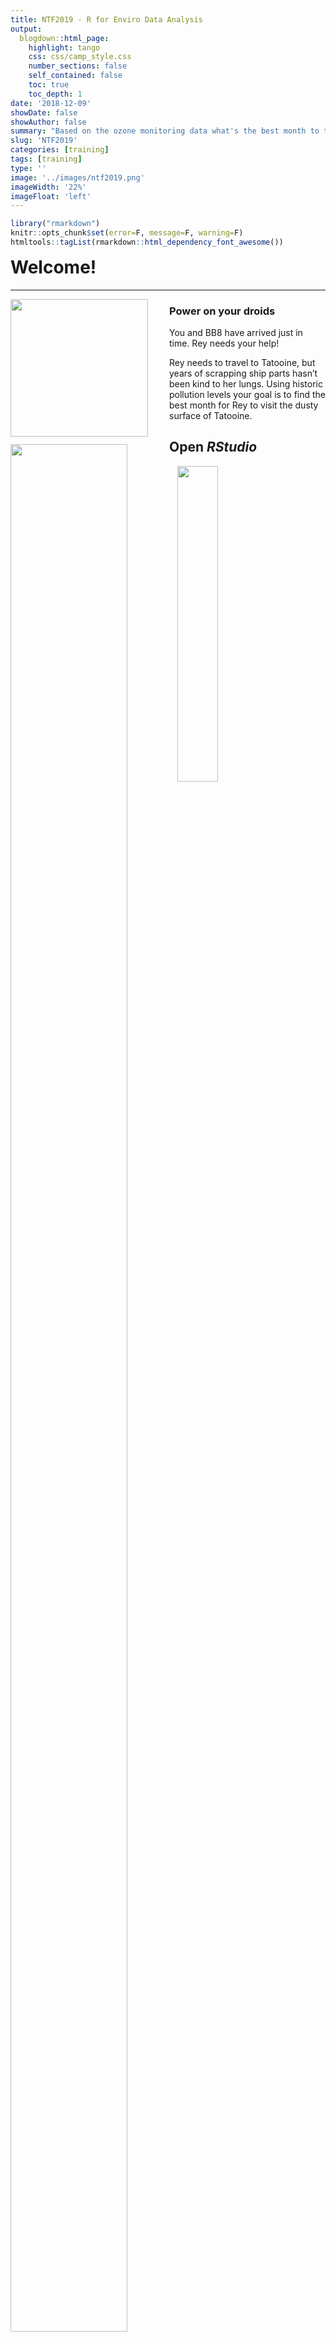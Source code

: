 ```yaml
---
title: NTF2019 - R for Enviro Data Analysis
output: 
  blogdown::html_page: 
    highlight: tango
    css: css/camp_style.css
    number_sections: false
    self_contained: false
    toc: true
    toc_depth: 1
date: '2018-12-09'
showDate: false
showAuthor: false
summary: "Based on the ozone monitoring data what's the best month to travel? Power on your droids, we are going to use R to..."
slug: 'NTF2019'
categories: [training]
tags: [training]
type: ''
image: '../images/ntf2019.png' 
imageWidth: '22%'
imageFloat: 'left'
---
```



```r
library("rmarkdown")
knitr::opts_chunk$set(error=F, message=F, warning=F)
htmltools::tagList(rmarkdown::html_dependency_font_awesome())
```


<h1 style="margin-top: 15px;"> Welcome! </h1>
<hr>

![](../images/day1_bb8_sq.png){width="220" style="float: left; margin-right: 34px; margin-bottom: 14px;"}


### Power on your droids
You and BB8 have arrived just in time. Rey needs your help!

Rey needs to travel to Tatooine, but years of scrapping ship parts hasn't been kind to her lungs. Using historic pollution levels your goal is to find the best month for Rey to visit the dusty surface of Tatooine. 


## Open _RStudio_

<div style="width: 48%; float: left; margin-right: 5%; margin-top: -14px;">

![](../images/rstudio_logo.png){style="width: 88%; margin-top: -35px; margin-bottom: -6px;"}

- __Where's my R!__ _Need to install R or RStudio? Jump over to [Get R!](../page/install.html)_
- __Install troubles?__ _Don't worry, you can use R online at [RStudio Cloud](https://rstudio.cloud/)._


<br>
<br>

</div>


![](../images/rstudio_open.png){style="width: 36%;"}

<div style="clear: both;"></div>



# Introductions
<hr>

### Good morning! 

We are Melinda, Vallen, Jaime, Kristie & Dorian.  

We like __R__.

We aren't computer scientists and that's okay! 

We make lots of mistakes. You can laugh at us. 


## All together now {-}

Let's launch ourselves into the unknown and use R to introduce ourselves. Consider this an RStudio warm-up. We'll use R to introduce ourselves and the data we love.

![](../images/starwars_group.jpg){align="right" style="width: 50%; margin-left: 26px; margin-top: 38px;"}

__Share:__  

<div class="note" style="margin-top: 0;">

- Your name  
- Distance you traveled to get here
- Types of data you have
- A snack you want right now
- The messiest, weirdest, funniest part of your data

__Good News__  _If you do something with data over and over again this is something you could automate in R._ 

</div>

<br>

- In R Studio click on __File > New File > R Script__. You will see a code editor window open. 

![](../images/new_script_file.png){style="width: 70%; margin-bottom: 18px;"}

- You will be writing and saving code in this window. This is your code editor.  

## Create and store values

You can assign values to new objects using the "left arrow". 

> __Left arrow__ 
> `x  <-  5 `

This is written by typing a less-than sign followed by a hyphen. It's more officially known as the _assignment operator_. Try adding the code below to your R script and assign a value to an object called `my_name`.

<br>

#### __Let's try it__
```r

my_name <- "Your Name" # Text and characters are put in quotes

miles_traveled <- 1869 # A number

# A list of data I use
my_data_types <- c("PAHs", "Air Toxics", "Ultrafine particles") 

best_snack_in_the_universe <- "Air Heads" 

```


<br>

Now, you can type _`my_name`_ into your console (lower left hand quadrant) and your entry will be returned.

```r

my_name

miles_traveled
```

<br>

> To run everything at once, you can highlight all of the code you've written in the _Code Editor_ and push `CTRL + ENTER`.


## It's ALL about you

Now we can create a data table, which is also called a `data.frame()` or a `tibble()`.
```r
# Put the 4 items into a table
all_about_me <- data.frame(name           = my_name, 
                           miles_traveled = miles_traveled, 
                           data_types     = my_data_types,  
                           best_snack     = best_snack_in_the_universe)
```


Let's bounce around the room and introduce ourselves with help from our R scripts.


<details style="margin-top: 34px;">
<summary class="btn_code"> __GET R PACKAGES__ </summary>

<div class="quiz" style="margin-top: -8px; border-radius: 0;">

<p>

To use a new _package_ in R you first need to install it -- much like a free App on your phone. To save time on installation, you can copy the text below and paste it into the RStudio console found on the left-side of the screen when you open RStudio. 


```r
new_packages <- c("readr", "readxl", "dplyr", "ggplot2", "lubridate")

install.packages(new_packages)

```


![](../../images/install_screen.png)

<p style="margin-top: 5px;">
Then press `ENTER` to begin the installation. If all goes well, you should start to see some messages appear similar to this, which provide information on the installation progress.

![](../../images/install_msg.png)
</p>

__Congrats rebel droid!__ <i class="fa fa-android" style="font-size: 44px;"></i> 

</p></div>
</details>

<br>


## Today's challenge
<hr>

![](https://i.pinimg.com/736x/7b/c0/02/7bc00221cf62f736fa1592efd7ba6213.jpg){width="254" style="float: left; margin-right: 24px; margin-bottom: 14px;"}

<br>

> Rey needs to visit Tatooine to help the Rebel Alliance, and we have ozone data to help her decide what month we should visit -- preferrably the month with the lowest ozone concentration. The goal for today is to give Rey a nice chart of monthly ozone concentrations to help her plan.

<br>

To complete this challenge we'll follow the general roadmap below. 

<div style="clear: both;"></div>

### Today's workflow

<div class="note">

1. __READ__ the data
1. __PLOT__ the data
1. __CLEAN__ the data
- ( __PLOT__ some more )
4. __SUMMARIZE__ the data
- ( __PLOT__ even more )
5. __SAVE__ the results
6. __SHARE__ with friends

</div>

# Why R? 
<hr>

![](../images/rladies_map.gif){style="width: 95%;"}

## R Community
See the [R Community](community.html) page.

- ITEP page for sharing & questions - [R questions](https://github.com/itep-data/R-questions)
- Finding R Help - See the [help page](https://itep-r.netlify.com/page/help.html)
    - R cheatsheets

## When to use R?

- To connect to databases.
- To read data from websites.
- To document and share methods.
- When data will have frequent updates.
- When we want to improve a process over time.


## R is for reading 

![](../images/R_recipe.png){style="width: 55%; float: left; margin-right: 28px; margin-left: -16px;"}

Lucky for us, programming doesn't have to be a bunch of math equations. R allows you to write your data analysis in a step-by-step fashion, much like creating a recipe for cookies. And just like a recipe, we can start at the top and read our way down to the bottom. 


<div style="clear: both;"></div>

<br>

## It begins!

### Start an R project 

We'll make a new project for our investigation of ozone on Tatooine.

<div class="well" style="margin-left: 5%;">

__Step 1:__ Start a new project

- In _Rstudio_ select _File_ from the top menu bar
    - Choose _New Project..._
    - Choose _New Directory_
    - Choose _New Project_
- Enter a project name such as `"NTF-2019"`
- Select _Browse..._ and choose a folder where you normally perform your work. 
    - Click _Create Project_

__Step 2:__ Open a new script 

- __File > New File > R Script__
    - Click the _floppy disk_ save icon
    - Give it a name: `Rey.R` or `ozone.R` will work well

</div>

# A grand tour 

![](../images/rstudio.png){style="width: 85%;"}

<br>

<div class="red-note">
__1. Code Editor__ 

This is where you write your scripts and document your work. The tabs at the top of the code editor allow you to view scripts and data sets you have open. This is where you'll spend most of your time.
</div>

<div class="red-note">
__2. Console__ 

This is where code is actually executed by the computer. It shows code that you have run and any errors, warnings, or other messages resulting from that code. You can input code directly into the console and run it, but it won't be saved for later. That's why we like to run all of our code directly from a script in the code editor.
</div>

<div class="red-note">
__3. Workspace__ 

This pane shows all of the objects and functions that you have created, as well as a history of the code you have run during your current session. The environment tab shows all of your objects and functions. The history tab shows the code you have run. Note the _broom_ icon below the Connections tab. This cleans shop and allows you to clear all of the objects in your workspace.
</div>

<div class="red-note">
__4. Plots and files__ 

These tabs allow you to view and open files in your current directory, view plots and other visual objects like maps, view your installed packages and their functions, and access the help window. If at anytime you're unsure what a function does, enter it's name after a question mark. For example, try entering `?mean` into the console and push __ENTER__.
</div>


# First steps 

# 1. | Read the data 
<hr>

![](../images/readr-hexbin-sticker-from-rstudio.png){style="width: 20%; float: left; margin-right: 4px;"}

<br>

<div style="width: 79%; float: right;">
```r
library(readr)

air_data <- read_csv("https://itep-r.netlify.com/data/OZONE_samples.csv")
```

</div>

<div style="clear: both;"></div>

```r
library(knitr)
library(dplyr)
air_data %>% sample_n(5) %>% select(SITE, MESSY_DATE, OZONE, temperature, LATITUDE, LONGITUDE, UNITS) %>% kable()
```


##	Clean header names 
<hr>

![](../images/janitor_hex.png){style="width: 17%; float: right;"}

![](../images/dplyr_hex.png){style="width: 17%; float: right; margin-left: 30px;"}

<br>

There are two great packages that can help us with cleaning header names. Let's install them!

<br>

<div style="clear: both;"></div>


### Install new packages
```r
install.packages("janitor")
install.packages("dplyr")
```


### Load packages from your personal `library()`
```r
library(janitor)
library(dplyr)

# General cleaning for all columns
air_data <- clean_names(air_data)

# Change and set specific names
air_data <- rename(air_data,
                   lat = latitude,
                   lon = longitude)

```


# 2. | Plot the data {-}
<hr>

![](../images/ggplot2_hex.png){style="width: 22%; float: left; margin-right: 4%;"}

<br>


```r
library(ggplot2)

ggplot(air_data, aes(x = temperature, y = ozone, color = site)) + 
    geom_point(size = 7, alpha = 0.3) 
```

<div style="clear: both;"></div>


# 3. | Explore the data
<hr>

Some functions to get to know your data.


| Function        | Information                 |  
|:----------------|:----------------------------|  
| `names(scrap)`  | column names                |  
| `nrow(...)`     | number of rows              |  
| `ncol(...)`     | number of columns           | 
| `summary(...)`  | a summary of all column values (ex. _max_, _mean_, _median_)  | 
| `glimpse(...)`  | column names + a glimpse of first values (use _dplyr_ package)   |  


## `glimpse()` and `summary()` 

Use the `glimpse()` function to find out what type and how much data you have.

Use the `summary()` function to get a quick report of your numeric data.


```r
library(dplyr)

# Glimpse the columns of your data and their first few contents
glimpse(air_data)
```

```r
# Show numeric summary of the min, mean, and max of all columns
summary(air_data)
```

```r

# Try the rest on your own
nrow()

ncol()

names()

```


# 4. | Clean the data 
<hr>


### Filter out values that are out-of-range 
```r

# Drop values out of range
air_data <- filter(air_data, ozone > 0)

# We can filter with two conditions
air_data <- filter(air_data, ozone > 0, temperature < 199) 

```


### Check the units column
```r

# Show all unique values in the units column
distinct(air_data, units)

```


PPM! That explains the tiny results. It looks like we may need to fix the units on these ozone values. For that we'll want to call the friendly `dplyr` package.



## It's time for `dplyr` 
<hr>

![](../images/dplyr_hex.png){width="128" align="left" style="margin-right: 32px; margin-top: 8px; margin-bottom: 20px;"}

<br>

This is our go-to package for most analysis tasks. With the six functions below you can accomplish just about anything you'd want to do with data.

<br>

> ###  <i class="fa fa-toolbox" aria-hidden="true" style="color: grey;"></i> Your new analysis toolbox {-}
>
> | Function      | Job                                                 |  
> |:--------------|:----------------------------------------------------|  
> | `select()`    | Select individual columns to drop or keep           |  
> | `arrange()`   | Sort a table top-to-bottom based on the values of a column |  
> | `filter()`    | Keep only a subset of rows depending on the values of a column      | 
> | `mutate()`    | Add new columns or update existing columns          | 
> | `summarize()` | Calculate a single summary for an entire table     |   
> | `group_by()`  | Sort data into groups based on the values of a column  |  


# Porg example 

We recruited a poggle of porgs to help demo the `dplyr` functions. As you can see in the table below, there are two types: yellow and gray. 

```r
cat(readLines("../page/porg_tabs.txt"))
```


## Fix the units
### `mutate()`

```r

# Convert all samples to PPB
air_data <- mutate(air_data, ozone_ppb = ozone * 1000) 
```

<br><br><hr>

![](../images/chewie_box.png){style="width: 56%; float: left; margin-right: 11px;"}

# `Lunch break` <i class="fa fa-utensils"></i> ☕

<div style="clear: both;"></div>

<br><br><hr><br>

# Dates 
<hr>

### The `lubridate` package

![](../images/lubridate.png){style="width: 22%; float: left; margin-right: 30px; margin-top: 8px; margin-bottom: 12px;"}


<br>

It's about time! Lubridate makes working with dates easier. 

We can find how much time has elapsed, add or subtract days, and find seasonal and day of the week averages. 

<br>

<div style="clear: both;"></div>

<br>

### Extract date elements {-}

| Function   |  Date element                                            |   
|----|:-----------------------------------------------------------------|  
|`year()  `  | Year          |  
|`month  `   | Month as _1,2,3_; For _Jan, Feb, Mar_ use `label=TRUE`  |  
|`day  `     | Day of the month  |  
|`wday`      | Day of the week as _1,2,3_; For _Sun, Mon, Tue_ use `label=TRUE` |  
| _- Time -_ |            | 
|`hour() `   |  Hour of the day _(24hr)_ |  
|`minute() ` |  Minutes   |  
|`second() ` |  Seconds   |  
|`tz()  `    |  Time zone |  


<br>

### Convert text to a *DATE* {-}

| Function    |  Order of date elements                                 |   
|----|:-----------------------------------------------------------------|  
|`mdy()  `    | Month-Day-Year :: `05-18-2019` or `05/18/2019`                 |  
|`dmy()  `    | Day-Month-Year (Euro dates) :: `18-05-2019` or `18/05/2019`    |  
|`ymd()  `    | Year-Month-Day (science dates) :: `2019-05-18` or `2019/05/18` |  
|`ymd_hm() `  | Year-Month-Day Hour:Minutes ::  `2019-05-18 8:35 AM`          |  
|`ymd_hms() ` | Year-Month-Day Hour:Minutes:Seconds ::  `2019-05-18 8:35:22 AM`    | 



## <i class="fa fa-broom" aria-hidden="true"></i> Clean the dates

Let's set our date column to an official date format. We can Use `ymd_hms()` because our dates are written as `year-month-day hour:minutes:seconds`.

```r
library(lubridate) 

# Set date column to official date format
air_data <- mutate(air_data, date_time = ymd_hms(messy_date))

# Now we can add a variety of date and time columns to our data
air_data <- mutate(air_data, 
                   date  = date(date_time),
                   hour  = hour(date_time),
                   month = month(date_time, label = TRUE),
                   day   = wday(date_time, label = TRUE),
                   year  = year(date_time)) 
```

<br>

# Guess Who? 
<h2 style="margin-top: -24px;"> _Star Wars edition_ </h2>

![](../images/sw_guesswho.jpg){width="280" align="right" style="margin-top: -65px; margin-left: 24px; margin-right: 36px;"}

> Are you the best Jedi detective out there? Let's play a game to find out. 

<br>

Guess what else comes with the `dplyr` package? A **Star Wars data set**.

You can open the data set with the following steps:

1. Load the `dplyr` package from your `library()`
1. Pull the Star Wars dataset into your environment.
    

```r
library(dplyr)

starwars_data <- starwars
```


## <span style="text-decoration: underline;"> Rules </span> 

1. Scroll through the Star Wars dataset and find a character you find interesting.
   - Or run `sample_n(starwars_data, 1)` to choose your character at random.
1. __Keep it hidden!__ Don't show your neighbor the character you chose.
1. Take turns asking each other questions about your partner's Star Wars character. 
1. Use the answers to build a `filter()` function and narrow down the potential character your neighbor may have picked. 


For example: Here's a `filter()` statement that filters the data to the character _Plo Koon_.

<div style="width: 90%; margin-left: 8%">
```r
mr_koon <- filter(starwars_data,
                  mass       < 100,
                  eye_color  != "blue",
                  gender     == "male",
                  homeworld  == "Dorin",
                  birth_year > 20)

```
</div>

5. _Elusive_ answers are encouraged.
    - For example, if someone asks: _What is your character's mass?_ 
    - You can respond: _My character's mass is equal to one less than their age._ 
    - Or if you're feeling generous you can give a more straight forward answer such as: _My character's mass is definitely more than 100 and less that 140._
6. Sometimes a character will not have a specific attribute. We learned earlier how R stores nulls as `NA`. If your character has a missing value for hair color, one of your filter statements could be `is.na(hair_color)`. 

<br>

<h3 style="margin-top: 18px; color:  #a0af49;"> __WINNER!__ </h3>

The winner is the first to guess their neighbor's character.

<details>
<summary class = "btn_code_green"> __WINNERS Click here!__ </summary>

<div class="data" style="margin-top: -6px;">
<p>

<div style="max-height: 338px; margin: 20px; margin-left: 2px; overflow: hidden;">
![](../images/lily_log.jpg){width="24%" align="left"} 
![](../images/lily_log.jpg){width="24%" align="left"} 
![](../images/lily_log.jpg){width="24%" align="left"} 
![](../images/lily_log.jpg){width="24%" align="left"} 
</div>

</p></div>
</details>


<details>
<summary class = "btn_code"> __More WINNERS Click here!__ </summary>

<div class="quiz" style="margin-top: -6px;">
<p>

<div style="max-height: 500px; margin: 20px; margin-left: 2px; overflow: hidden;">

![](../images/cat_win.jpg)

</div>

</p></div>
</details>


<br>

<div class="note">

#### Want a rematch? 

How about make it best of __3__ games? Or switch partners and try again.

</div>


# 5. | More plots!

```r
ggplot(air_data, aes(x = date, y = ozone, color = month)) + 
    geom_point(alpha = 0.2, size = 3) 
```


# Combine tables with `left_join()`

Concentration data and meteorological data often arrive to us separately, but we usually want them joined together for easy plotting.


![](../images/left_join_venn.png){style="width: 55%;"}

<br>
<hr>

`left_join()` works like a zipper and combines two tables based on one or more variables. They can have the same name or not. Since it's `left_join`, the entire table on the left side is retained. Anything that matches from the right side is retained and the rest is not retained.



### Adding porg names {-}

Remember our porg friends? How rude of us not to share their names. __Wups!__

Here's a table of their names.

<div style="margin-left: 30px; margin-top: 24px; width: 37%; max-width: 37%; margin-bottom: 22px;">
![](../images/porgs/porg_names_tbl.png)
</div>


<div style="clear: both;"></div>

__Hey now!__ That's not very helpful. Who's who? Let's join their names to the rest of the data.


![](../images/porgs/leftjoin_porgs.png){style="width: 90%; max-width: 85%;"}

<br>

### __What's the result?__ {-}

<div class="well">
![](../images/porgs/porgs_and_names.png){style="width: 85%; max-width: 85%;"}
</div>

<br>

> __Let's try adding MET data to our ozone observations.__

```r

met_data <- read_csv("https://itep-r.netlify.com/data/met_data.csv")

ozone_met <- left_join(air_data, met_data, 
                       by = c("date" = "date", 
                              "site" = "site", 
                              "hour" = "hour")) 
glimpse(ozone_met)
```

## Polar plots

When looking at air concentration data, we often want to know what direction the wind is blowing from when an air pollutant tends to be elevated. This can help to answer if the pollution source is local or if it is more of a regionl issue.

Pairing wind direction and air concentration data helps answer these questions and provide further insights. Polar plots are one way to look at wind data and get to know the wind patterns around your air monitors.

<br><br><hr>

For this data, we have two monitoring sites. Let's start by looking at the data for only one of the sites.

### Filter to a single site {-}
```r

ozone_met <- filter(ozone_met, site == "27-017-7417")
```

### Plot the wind directions {-}
```r
ggplot(ozone_met, aes(x = wd, y = ozone)) + 
      coord_polar(start = 0) +
      geom_point(shape = 16, size = 2, alpha = 0.3) +
      theme_bw() +
      scale_x_continuous(breaks = seq(0, 360, by = 90), expand = c(0,0), lim = c(0, 360), name = "", label = c("","E", "S", "W", "N"))
    
```


<div class="tip">

#### <i class="fa fa-bicycle" aria-hidden="true" style="color: darkgreen"></i> Exercise

Let's experiment with the transparency of the points by changing the value after `alpha =`.   

How does changing the value to `alpha = 0.1` change the chart?   
How about `alpha = 0.9`?
</div>


## Calendar plot

Sometimes with air data we want to know if there is seasonality in the data, or if there were dates with very high values. Calendar plots are great for this. 

<br>

> Let's make this plot for only the year 2015. To do that we'll first use `filter()`.

### Filter to a single year {-}
```r
ozone_met <- filter(ozone_met, year == 2015)
```


<br>

> Now we can look at our data by hour for each day of the week.

### Plot concentration by hour for each day of the week {-}
```r
ggplot(ozone_met, aes(x = day, y = hour, fill = ozone)) +
  geom_tile(color = "gray", size = 0.5) 

```

<br>

> We can also compare concentrations by day of the week for every month.

### Plot concentration by day of the week for each month {-}
```r

ggplot(ozone_met, aes(day, month, fill = ozone)) +
  geom_tile(color = "gray", size = 0.5)

```

<br>

> Lastly, let's compare by day of the week and hour of the day for every month.

### Plot concentration by hour for each day of the week and month {-}
```r
ggplot(ozone_met, aes(hour, day, fill = ozone)) +
  geom_tile(color = "gray") +
  facet_wrap(~month)
```

<br>

<div class="tip">
#### <i class="fa fa-bicycle" aria-hidden="true" style="color: darkgreen"></i> Exercise

What do the blank spaces mean? Is there a pattern?

To take a closer look at the missing values you can use `filter()` to select only the Sunday ozone concentrations. Let's look at all the data where the `day == "Sun"` and the hour is between `6` and `10`.

Try completing the code below to get a Sunday table.
```r

miss_data <- filter(ozone_met,
                          day  ==  ______,
                          hour >   ______,
                          hour <   ______ )
                  

```
</div>


# 6. | Group and Summarize the data 

To calculate a summary statistic for each group in the data we use `group_by()`.

> First we'll group the data by month and by site. This will let us calculate a summary of the ozone concentration for each month of the year and for every site in our data.

```r
air_data <- group_by(air_data, month, site)

```

> Next we can use `summarize()` to make a table showing the average ozone concentration. Summarize will automatically include a result for each group that we created above.

```r
air_data_summary <- summarize(air_data, avg_ozone = mean(ozone))
```


```r
air_data_summary %>% knitr::kable()
```

<br>

> Lastly, to ungroup the data we can run the nicely named function `ungroup()`.

```r
air_data <- ungroup(air_data)
```

<div class="tip">
#### <i class="fa fa-bicycle" aria-hidden="true" style="color: darkgreen"></i> Exercise

Try running the same summarize code on the data after you use `ungroup()`. 

What do you get?
</div>

# 7. | Save results

> Save the summarized data table

```r
write_csv(air_data_summary, "2015-2017_ozone_summary.csv")
```


> Plot the summarized data 

```r
ggplot(air_data_summary, aes(x = month, y = avg_ozone, fill = avg_ozone)) + 
    geom_col(width = 0.9) 

```


> Save plots 

```r
ggplot(air_data_summary, aes(x = month, y = avg_ozone, fill = avg_ozone)) + 
    geom_col(width = 0.9) +
    ggsave("Ozone_by_month.png")

```


# 8. | Share with friends

Having an exact record of what you did can serve as great documentation for yourself and others. So next year when your coworker asks why they're getting a different answer for the average ozone concentration, or why you dropped some values from the data, you'll be able to tell them. 

This is also handy when the lab gets back to you and lets you know the ozone observations were okay on the day that the instrument recorded really high temperatures. You can then update that one line in the script and push re-run to remake all of your charts.
 
## Share on GitHub

<a href = "https://github.com/dKvale/ex__OZONE__Project">
![](../images/github_example_ozone.png){style="width: 90%;"}
</a>


## Congratulations! 
You've added some great tools to your data analysis tool belt. Now go forth and put them to use.

### More data awaits you... 

![](../images/rey_bb8_sand_dunes.gif){style="width: 70%; margin-left: 10%;"}



# Customize R Studio 

#### Make it your own

Let's add a little style so R Studio feels like home since you will spend lots of time here. Follow these steps to change the font-size and and color scheme: 

1. Go to __Tools__ on the top navigation bar. 
2. Choose `Global Options...`
3. Choose `Appearance` with the paint bucket.
4. Find something you like.


<img src="../images/font_change.png" style="width: 45%; margin-top: 18px;">

<br>


# <i class="far fa-question-circle" aria-hidden="true"></i> Help!

Lost in an ERROR message? Is something behaving strangely and want to know why? 

See the [Help!](help.html) page for some troubleshooting options.

<br>

<details style="margin-top: 34px;">
<summary class="btn_code"> <h4 style="font-size: 22px;"> <i class="fas fa-key fa-xs" style="color: #c81888;" aria-hidden="true"></i> Key terms </h4></summary>
<p>

|    |                                                                  |   
|----|:-----------------------------------------------------------------|  
|`package  `| An add-on for R that contains new functions that someone created to help you. It's like an App for R.  |  
|`library  `| The name of the folder that stores all your packages, and the function used to load a package.  |  
|`function  `| Functions perform an operation on your data and returns a result. The function `sum()` takes a series of values and returns the sum for you.  |  
|`argument  `| Arguments are options or inputs that you pass to a function to change how it behaves. The argument `skip = 1` tells the `read_csv()` function to ignore the first row when reading in a data file. To see the default values for a function you can type `?read_csv` in the console.  |  

<br>
</p>
</details>

<br>

## <i class="fa fa-rocket" aria-hidden="true"></i> Return to [Home](../../index.html) {-}
